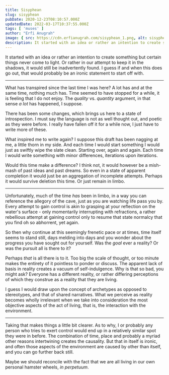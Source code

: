 ```yaml
---
title: Sisyphean
slug: sisyphean
pubDate: 2020-12-23T08:10:57.000Z
updatedDate: 2022-03-17T10:37:55.000Z
tags: [ 'muses' ]
author: "Erfi Anugrah"
image: { src: https://cdn.erfianugrah.com/sisyphean_1.png, alt: sisyphean_1 }
description: It started with an idea or rather an intention to create something but certain things never come to light. Or rather in our attempt to keep it in the shadows, it would still be inadvertently found. I guess if and when this does go out, that would probably be an ironic statement to start off with.
---
```


It started with an idea or rather an intention to create something but certain things never come to light. Or rather in our attempt to keep it in the shadows, it would still be inadvertently found. I guess if and when this does go out, that would probably be an ironic statement to start off with.

---

What has transpired since the last time I was here? A lot has and at the same time, nothing much has. Time seemed to have stopped for a while, it is  feeling that I do not enjoy. The *quality* vs. *quantity* argument, in that sense *a lot* has happened, I suppose.

There has been some changes, which brings us here to a state of introspection. I must say the language is not as well thought out, and poetic as they were before. I really have fallen off it for a while now, I just have to write more of these.

What inspired me to write again? I suppose this draft has been nagging at me, a little thorn in my side. And each time I would start something I would just as swiftly wipe the slate clean. Starting over, again and again. Each time I would write something with minor differences, iterations upon iterations.

Would this time make a difference? I think not, it would however be a mish-mash of past ideas and past dreams. So even in a state of apparent completion it would just be an aggregation of incomplete attempts. Perhaps it would survive deletion this time. Or just remain in limbo.

---

Unfortunately, much of the time *has* been in limbo, in a way you can reference the allegory of the cave, just as you are watching life pass you by. Every attempt to gain control is akin to grasping at your reflection on the water's surface - only momentarily interrupting with refractions, a rather rebellious attempt at gaining control only to resume that state normalcy that you find oh so abhorrent, yet again.

So then why continue at this seemingly frenetic pace or at times, time itself seems to stand still, days melding into days and you wonder about the progress you have sought out for yourself. Was the *goal* ever a reality? Or was the pursuit all is there to it?

Perhaps *that* is all there is to it. Too big the scale of thought, or too minute makes the entirety of it pointless to ponder or discuss. The apparent lack of basis in reality creates a vacuum of self-indulgence. Why is that so bad, you might ask? Everyone has a different reality, or rather differing perceptions of  which they construe as a reality that they are living. 

I guess I would draw upon the concept of archetypes as opposed to stereotypes, and that of shared narratives. What we perceive as reality becomes wholly irrelevant when we take into consideration the most objective aspects of the act of living, that is, the interaction with the environment. 

---

Taking that makes things a little bit clearer. As to why, I or probably any person who tries to exert control would end up in a relatively similar spot they were in before. The combination of time, place and probably a myriad other reasons intertwining creates the causality. But that in itself is ironic, and often those aspects of the environment are caused by other than itself, and you can go further back still.

Maybe we should reconcile with the fact that we are all living in our own personal hamster wheels, *in perpetuum*.